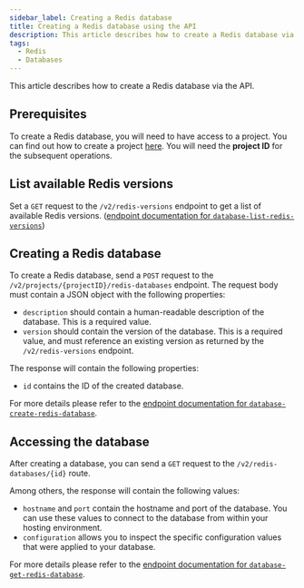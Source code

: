 ```yaml
---
sidebar_label: Creating a Redis database
title: Creating a Redis database using the API
description: This article describes how to create a Redis database via the API
tags:
  - Redis
  - Databases
---
```


This article describes how to create a Redis database via the API.

## Prerequisites

To create a Redis database, you will need to have access to a project. You can
find out how to create a project [here](./create-project). You will need the
**project ID** for the subsequent operations.

## List available Redis versions

Set a `GET` request to the `/v2/redis-versions` endpoint to get a list of
available Redis versions.
([endpoint documentation for `database-list-redis-versions`](https://developer.mittwald.de/reference/v2#tag/Database/operation/database-list-redis-versions))

## Creating a Redis database

To create a Redis database, send a `POST` request to the
`/v2/projects/{projectID}/redis-databases` endpoint. The request body must
contain a JSON object with the following properties:

- `description` should contain a human-readable description of the database.
  This is a required value.
- `version` should contain the version of the database. This is a required
  value, and must reference an existing version as returned by the
  `/v2/redis-versions` endpoint.

The response will contain the following properties:

- `id` contains the ID of the created database.

For more details please refer to the
[endpoint documentation for `database-create-redis-database`](https://developer.mittwald.de/reference/v2#tag/Database/operation/database-create-redis-database).

## Accessing the database

After creating a database, you can send a `GET` request to the
`/v2/redis-databases/{id}` route.

Among others, the response will contain the following values:

- `hostname` and `port` contain the hostname and port of the database. You can
  use these values to connect to the database from within your hosting
  environment.
- `configuration` allows you to inspect the specific configuration values that
  were applied to your database.

For more details please refer to the
[endpoint documentation for `database-get-redis-database`](https://developer.mittwald.de/reference/v2#tag/Database/operation/database-get-redis-database).
